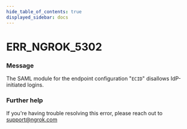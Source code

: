 ```yaml
---
hide_table_of_contents: true
displayed_sidebar: docs
---
```



# ERR_NGROK_5302

### Message

The SAML module for the endpoint configuration "`ECID`" disallows IdP-initiated logins.

<ErrorDetails error="err_ngrok_5302" />

### Further help

If you're having trouble resolving this error, please reach out to [support@ngrok.com](mailto:support@ngrok.com?subject=Help%20with%20ERR_NGROK_5302)

